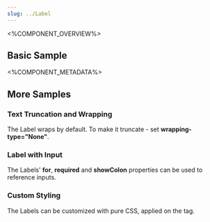 ```yaml
---
slug: ../Label
---
```



<%COMPONENT_OVERVIEW%>

## Basic Sample
<Basic />

<%COMPONENT_METADATA%>

## More Samples

### Text Truncation and Wrapping
The Label wraps by default. To make it truncate - set <b>wrapping-type="None"</b>.

<TextWrapping />

### Label with Input
The Labels' <b>for</b>, <b>required</b> and <b>showColon</b> properties can be used to reference inputs.

<UsageWithInputs />

### Custom Styling
The Labels can be customized with pure CSS, applied on the tag.

<CustomStyling />